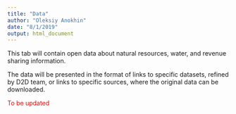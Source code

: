 ```yaml
---
title: "Data"
author: "Oleksiy Anokhin"
date: "8/1/2019"
output: html_document
---
```


This tab will contain open data about natural resources, water, and revenue sharing information. 

The data will be presented in the format of links to specific datasets, refined by D2D team, or links to specific sources, where the original data can be downloaded.

<span style="color:red">To be updated</span>

